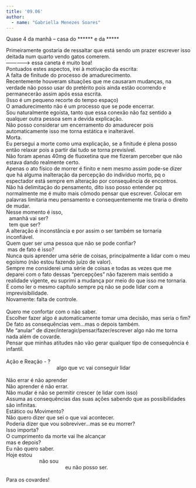 ```yaml
---
title: '09.06'
author: 
  - name: "Gabriella Menezes Soares"
---
```


Quase 4 da manhã – casa do ****** e da *****

| Primeiramente gostaria de ressaltar que está sendo um prazer escrever isso deitada num quarto vendo gatos comerem.
| -------------> essa caneta é muito boa!
| Pontuados estes aspectos, irei à motivação da escrita:
| A falta de finitude do processo de amadurecimento.
| Recentemente houveram situações que me causaram mudanças, na verdade não posso usar do pretérito pois ainda estão ocorrendo e permanecerão assim após essa escrita.
| (Isso é um pequeno recorte do tempo espaço)
| O amadurecimento não é um processo que se pode encerrar.
| Sou naturalmente egoísta, tanto que essa conexão não faz sentido a qualquer outra pessoa sem a devida explicação.
| Não posso considerar um encerramento do amadurecer pois automaticamente isso me torna estática e inalterável.
| Morta.
| Eu persegui a morte como uma explicação, se a finitude é plena posso então relaxar pois a partir daí tudo se torna previsível.
| Não foram apenas 40mg de fluoxetina que me fizeram perceber que não estava dando realmente certo.
| Apenas o ato físico de morrer é finito e nem mesmo assim pode-se dizer que há alguma inalteração da percepção do indivíduo morto, pq o espectador está sempre em alteração por consequência de encontros.
| Não há delimitação do pensamento, dito isso posso entender pq normalmente me é muito mais cômodo pensar que escrever. Colocar em palavras limitaria meu pensamento e consequentemente me tiraria o direito de mudar.
| Nesse momento é isso,
|   amanhã vai ser?
|   tem que ser?
| A alteração é inconstância e por assim o ser também se tornaria inconfiável.
| Quem quer ser uma pessoa que não se pode confiar?
|  mas de fato é isso?
| Nunca quis aprender uma série de coisas, principalmente a lidar com o meu egoísmo (não estou fazendo juízo de valor).
| Sempre me considerei uma série de coisas e todas as vezes que me deparei com o fato dessas "percepções" não fazerem mais sentido a realidade vigente, eu suprimi a mudança por meio do que isso me tornaria.
| É como ler o mesmo capítulo sempre pq não se pode lidar com a imprevisibilidade.
| Novamente: falta de controle.
| 
| Quero me confortar com o não saber.
| Escolher fazer algo é automaticamente tomar uma decisão, mas seria o fim?
| De fato as consequências vem...mas o depois também.
| Me "anular" de dizer/interagir/pensar/fazer/escrever algo não me torna nada além de covarde.
| Pensar que minhas atitudes não vão gerar qualquer tipo de consequência é infantil.
| 
| Ação e Reação - ? 
|                                    algo que vc vai conseguir lidar
| 
| Não errar é não aprender 
| Não aprender é não errar.
| Não mudar é não se permitir crescer (e lidar com isso)
| Assuma as consequências das suas ações sabendo que as possibilidades são infinitas.
| Estático ou Movimento?
| Não quero dizer que sei o que vai acontecer.
| Poderia dizer que vou sobreviver...mas se eu morrer? 
| Isso importa?
| O cumprimento da morte vai lhe alcançar
| mas e depois?
| Eu não quero saber.
| Hoje estou  
|                        não sou
|                                          eu não posso ser.
| 
| Para os covardes!

<a href="https://instagram.com/gab.ismenezes"><i class="bi bi-instagram"></i></a>